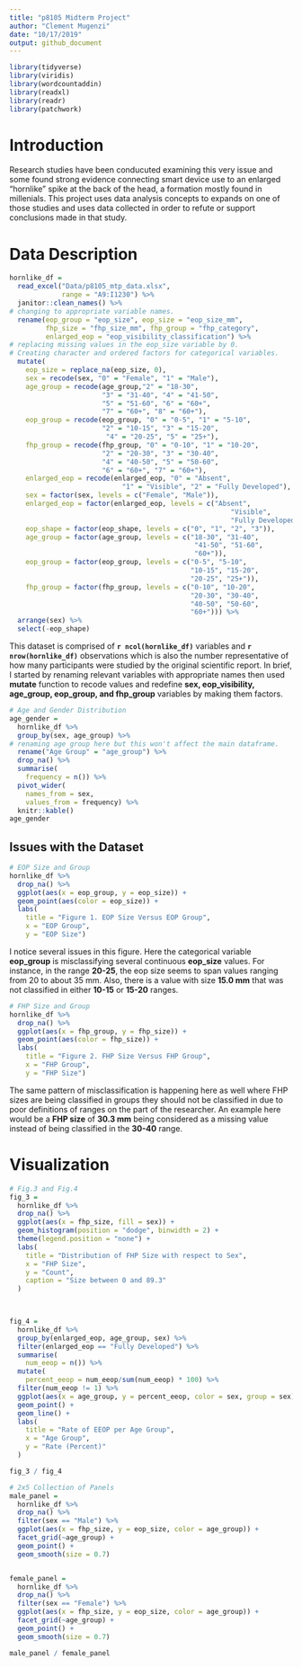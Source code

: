 ```yaml
---
title: "p8105 Midterm Project"
author: "Clement Mugenzi"
date: "10/17/2019"
output: github_document
---
```


```r
library(tidyverse)
library(viridis)
library(wordcountaddin)
library(readxl)
library(readr)
library(patchwork)
```


# Introduction

Research studies have been conducuted examining this very issue and some found strong evidence connecting smart device use to an enlarged "hornlike" spike at the back of the head, a formation mostly found in millenials. This project uses data analysis concepts to expands on one of those studies and uses data collected in order to refute or support conclusions made in that study.


# Data Description

```r
hornlike_df = 
  read_excel("Data/p8105_mtp_data.xlsx", 
             range = "A9:I1230") %>% 
  janitor::clean_names() %>% 
# changing to appropriate variable names.
  rename(eop_group = "eop_size", eop_size = "eop_size_mm",
         fhp_size = "fhp_size_mm", fhp_group = "fhp_category",
         enlarged_eop = "eop_visibility_classification") %>%
# replacing missing values in the eop_size variable by 0.
# Creating character and ordered factors for categorical variables.
  mutate(
    eop_size = replace_na(eop_size, 0),
    sex = recode(sex, "0" = "Female", "1" = "Male"),
    age_group = recode(age_group,"2" = "18-30", 
                       "3" = "31-40", "4" = "41-50",
                       "5" = "51-60", "6" = "60+",
                       "7" = "60+", "8" = "60+"),
    eop_group = recode(eop_group, "0" = "0-5", "1" = "5-10", 
                       "2" = "10-15", "3" = "15-20",
                        "4" = "20-25", "5" = "25+"),
    fhp_group = recode(fhp_group, "0" = "0-10", "1" = "10-20",
                       "2" = "20-30", "3" = "30-40", 
                       "4" = "40-50", "5" = "50-60",
                       "6" = "60+", "7" = "60+"),
    enlarged_eop = recode(enlarged_eop, "0" = "Absent",
                            "1" = "Visible", "2" = "Fully Developed"),
    sex = factor(sex, levels = c("Female", "Male")),
    enlarged_eop = factor(enlarged_eop, levels = c("Absent",
                                                       "Visible",
                                                       "Fully Developed")),
    eop_shape = factor(eop_shape, levels = c("0", "1", "2", "3")),
    age_group = factor(age_group, levels = c("18-30", "31-40",
                                              "41-50", "51-60",
                                              "60+")),
    eop_group = factor(eop_group, levels = c("0-5", "5-10",
                                             "10-15", "15-20",
                                             "20-25", "25+")),
    fhp_group = factor(fhp_group, levels = c("0-10", "10-20",
                                             "20-30", "30-40",
                                             "40-50", "50-60",
                                             "60+"))) %>%
  arrange(sex) %>% 
  select(-eop_shape)
```


This dataset is comprised of **`r ncol(hornlike_df)`** variables and **`r nrow(hornlike_df)`** observations which is also the number representative of how many participants were studied by the original scientific report. In brief, I started by renaming relevant variables with appropriate names then used **mutate** function to recode values and redefine **sex, eop_visibility, age_group, eop_group, and fhp_group** variables by making them factors. 

```r
# Age and Gender Distribution
age_gender = 
  hornlike_df %>% 
  group_by(sex, age_group) %>% 
# renaming age group here but this won't affect the main dataframe.
  rename("Age Group" = "age_group") %>% 
  drop_na() %>%  
  summarise(
    frequency = n()) %>% 
  pivot_wider(
    names_from = sex,
    values_from = frequency) %>% 
  knitr::kable()
age_gender
```


## Issues with the Dataset

```r
# EOP Size and Group
hornlike_df %>% 
  drop_na() %>% 
  ggplot(aes(x = eop_group, y = eop_size)) +
  geom_point(aes(color = eop_size)) +
  labs(
    title = "Figure 1. EOP Size Versus EOP Group",
    x = "EOP Group",
    y = "EOP Size")
```

I notice several issues in this figure. Here the categorical variable **eop_group** is misclassifying several continuous **eop_size** values. For instance, in the range **20-25**, the eop size seems to span values ranging from 20 to about 35 mm. Also, there is a value with size **15.0 mm** that was not classified in either **10-15** or **15-20** ranges.


```r
# FHP Size and Group
hornlike_df %>% 
  drop_na() %>% 
  ggplot(aes(x = fhp_group, y = fhp_size)) +
  geom_point(aes(color = fhp_size)) +
  labs(
    title = "Figure 2. FHP Size Versus FHP Group",
    x = "FHP Group",
    y = "FHP Size")
```

The same pattern of misclassification is happening here as well where FHP sizes are being classified in groups they should not be classified in due to poor definitions of ranges on the part of the researcher. An example here would be a **FHP size** of **30.3 mm** being considered as a missing value instead of being classified in the **30-40** range.


# Visualization

```r
# Fig.3 and Fig.4
fig_3 = 
  hornlike_df %>% 
  drop_na() %>% 
  ggplot(aes(x = fhp_size, fill = sex)) +
  geom_histogram(position = "dodge", binwidth = 2) +
  theme(legend.position = "none") +
  labs(
    title = "Distribution of FHP Size with respect to Sex",
    x = "FHP Size",
    y = "Count",
    caption = "Size between 0 and 89.3"
  )
  


fig_4 = 
  hornlike_df %>% 
  group_by(enlarged_eop, age_group, sex) %>% 
  filter(enlarged_eop == "Fully Developed") %>% 
  summarise(
    num_eeop = n()) %>% 
  mutate(
    percent_eeop = num_eeop/sum(num_eeop) * 100) %>% 
  filter(num_eeop != 1) %>% 
  ggplot(aes(x = age_group, y = percent_eeop, color = sex, group = sex)) +
  geom_point() + 
  geom_line() +
  labs(
    title = "Rate of EEOP per Age Group",
    x = "Age Group",
    y = "Rate (Percent)"
  )

fig_3 / fig_4
```



```r
# 2x5 Collection of Panels
male_panel = 
  hornlike_df %>% 
  drop_na() %>% 
  filter(sex == "Male") %>% 
  ggplot(aes(x = fhp_size, y = eop_size, color = age_group)) +
  facet_grid(~age_group) + 
  geom_point() + 
  geom_smooth(size = 0.7)


female_panel = 
  hornlike_df %>% 
  drop_na() %>% 
  filter(sex == "Female") %>% 
  ggplot(aes(x = fhp_size, y = eop_size, color = age_group)) +
  facet_grid(~age_group) +
  geom_point() +
  geom_smooth(size = 0.7)

male_panel / female_panel 
```




















































